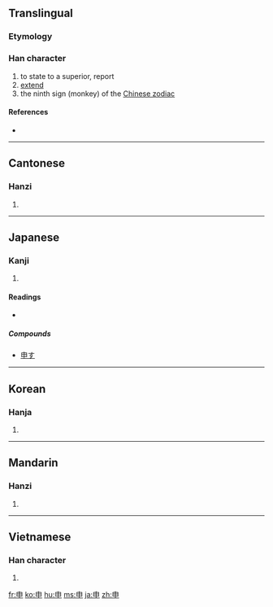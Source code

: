 {{also|甲}}
==Translingual==

===Etymology===
{{Han etyl}}

===Han character===
{{Han char|rn=102|rad=田|as=00|sn=5|four=5000<sub>6</sub>|canj=中田中 (LWL)}}

# to state to a superior, report
# [[extend]]
# the ninth sign (monkey) of the [[Wikipedia:Chinese zodiac|Chinese zodiac]]

====References====
* {{Han ref|kx=0758.040|dkj=21726|dj=1168.010|hdz=42526.010|uh=7533|ud=30003|bh=A5D3|bd=42451}}

----

==Cantonese==

===Hanzi===
{{yue-hanzi|jyut=|y=san1}}

# {{defn|Cantonese|sort=田00}}

----

==Japanese==

===Kanji===
{{ja-kanji|grade=3|rs=田00}}

# {{defn|Japanese|sort=田00}}

====Readings====
* {{ja-readings|on=[[しん]] (shin)|kun=[[もうす]] (mousu), [[のびる]] (nobiru), [[さる]] (saru)|nanori=}}

=====Compounds=====
* [[申す]]

----

==Korean==

===Hanja===
{{ko-hanja|hangeul=신|eumhun=|rv=sin|mr=sin|y=sin}}

# {{defn|Korean|sort=田00}}

----

==Mandarin==

===Hanzi===
{{cmn-hanzi|pin=[[shēn]] ([[shen1]])|wg=shen<sup>1</sup>}}

# {{defn|Mandarin|sort=田00}}

----

==Vietnamese==

===Han character===
{{vi-hantu|[[thân]]|rs=田00}}

# {{defn|Vietnamese|sort=田00}}

[[fr:申]]
[[ko:申]]
[[hu:申]]
[[ms:申]]
[[ja:申]]
[[zh:申]]